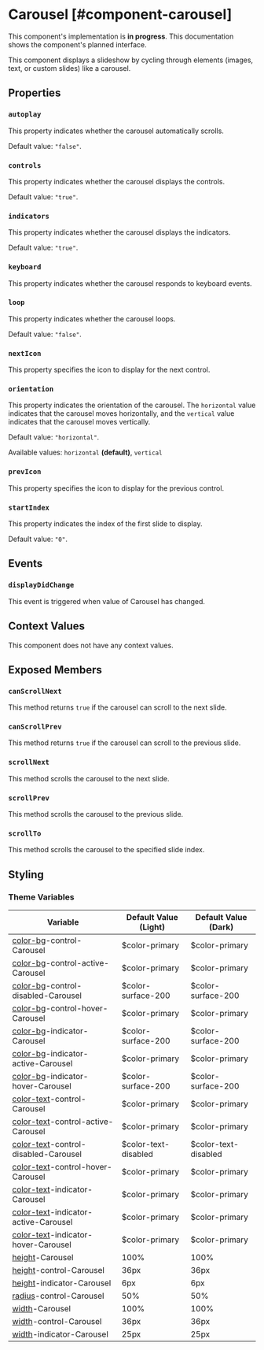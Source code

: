 
# Carousel [#component-carousel]

<Callout type="info" emoji="ℹ️">This component's implementation is **in progress**. This documentation shows the component's planned interface.</Callout>

This component displays a slideshow by cycling through elements (images, text, or custom slides) like a carousel.

## Properties

### `autoplay`

This property indicates whether the carousel automatically scrolls.

Default value: `"false"`.

### `controls`

This property indicates whether the carousel displays the controls.

Default value: `"true"`.

### `indicators`

This property indicates whether the carousel displays the indicators.

Default value: `"true"`.

### `keyboard`

This property indicates whether the carousel responds to keyboard events.

### `loop`

This property indicates whether the carousel loops.

Default value: `"false"`.

### `nextIcon`

This property specifies the icon to display for the next control.

### `orientation`

This property indicates the orientation of the carousel. The `horizontal` value indicates that the carousel moves horizontally, and the `vertical` value indicates that the carousel moves vertically.

Default value: `"horizontal"`.

Available values: `horizontal` **(default)**, `vertical`

### `prevIcon`

This property specifies the icon to display for the previous control.

### `startIndex`

This property indicates the index of the first slide to display.

Default value: `"0"`.

## Events

### `displayDidChange`

This event is triggered when value of Carousel has changed.

## Context Values

This component does not have any context values.

## Exposed Members

### `canScrollNext`

This method returns `true` if the carousel can scroll to the next slide.

### `canScrollPrev`

This method returns `true` if the carousel can scroll to the previous slide.

### `scrollNext`

This method scrolls the carousel to the next slide.

### `scrollPrev`

This method scrolls the carousel to the previous slide.

### `scrollTo`

This method scrolls the carousel to the specified slide index.

## Styling



### Theme Variables

| Variable | Default Value (Light) | Default Value (Dark) |
| --- | --- | --- |
| [color-bg](../styles-and-themes/common-units/#color-values)-control-Carousel | $color-primary | $color-primary |
| [color-bg](../styles-and-themes/common-units/#color-values)-control-active-Carousel | $color-primary | $color-primary |
| [color-bg](../styles-and-themes/common-units/#color-values)-control-disabled-Carousel | $color-surface-200 | $color-surface-200 |
| [color-bg](../styles-and-themes/common-units/#color-values)-control-hover-Carousel | $color-primary | $color-primary |
| [color-bg](../styles-and-themes/common-units/#color-values)-indicator-Carousel | $color-surface-200 | $color-surface-200 |
| [color-bg](../styles-and-themes/common-units/#color-values)-indicator-active-Carousel | $color-primary | $color-primary |
| [color-bg](../styles-and-themes/common-units/#color-values)-indicator-hover-Carousel | $color-surface-200 | $color-surface-200 |
| [color-text](../styles-and-themes/common-units/#color-values)-control-Carousel | $color-primary | $color-primary |
| [color-text](../styles-and-themes/common-units/#color-values)-control-active-Carousel | $color-primary | $color-primary |
| [color-text](../styles-and-themes/common-units/#color-values)-control-disabled-Carousel | $color-text-disabled | $color-text-disabled |
| [color-text](../styles-and-themes/common-units/#color-values)-control-hover-Carousel | $color-primary | $color-primary |
| [color-text](../styles-and-themes/common-units/#color-values)-indicator-Carousel | $color-primary | $color-primary |
| [color-text](../styles-and-themes/common-units/#color-values)-indicator-active-Carousel | $color-primary | $color-primary |
| [color-text](../styles-and-themes/common-units/#color-values)-indicator-hover-Carousel | $color-primary | $color-primary |
| [height](../styles-and-themes/common-units/#size-values)-Carousel | 100% | 100% |
| [height](../styles-and-themes/common-units/#size-values)-control-Carousel | 36px | 36px |
| [height](../styles-and-themes/common-units/#size-values)-indicator-Carousel | 6px | 6px |
| [radius](../styles-and-themes/common-units/#border-rounding)-control-Carousel | 50% | 50% |
| [width](../styles-and-themes/common-units/#size-values)-Carousel | 100% | 100% |
| [width](../styles-and-themes/common-units/#size-values)-control-Carousel | 36px | 36px |
| [width](../styles-and-themes/common-units/#size-values)-indicator-Carousel | 25px | 25px |

